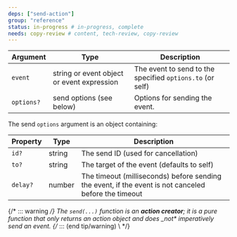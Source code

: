 ```yaml
---
deps: ["send-action"]
group: "reference"
status: in-progress # in-progress, complete
needs: copy-review # content, tech-review, copy-review
---
```


| Argument   | Type                                       | Description                                               |
| ---------- | ------------------------------------------ | --------------------------------------------------------- |
| `event`    | string or event object or event expression | The event to send to the specified `options.to` (or self) |
| `options?` | send options (see below)                   | Options for sending the event.                            |

The send `options` argument is an object containing:

| Property | Type   | Description                                                                                          |
| -------- | ------ | ---------------------------------------------------------------------------------------------------- |
| `id?`    | string | The send ID (used for cancellation)                                                                  |
| `to?`    | string | The target of the event (defaults to self)                                                           |
| `delay?` | number | The timeout (milliseconds) before sending the event, if the event is not canceled before the timeout |

{/* ::: warning */}
The `send(...)` function is an **action creator**; it is a pure function that only returns an action object and does \_not\* imperatively send an event.
{/* ::: (end tip/warning) \ */}
